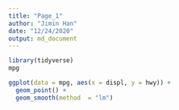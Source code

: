 ```yaml
---
title: "Page_1"
author: "Jimin Han"
date: "12/24/2020"
output: md_document
---
```


```r
library(tidyverse)
mpg

ggplot(data = mpg, aes(x = displ, y = hwy)) +
  geom_point() +
  geom_smooth(method  = "lm")
```

```r


```
